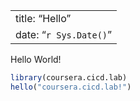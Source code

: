 
---
title: "Hello"
date: "`r Sys.Date()`"
---

Hello World!

```r
library(coursera.cicd.lab)
hello("coursera.cicd.lab!")
```
